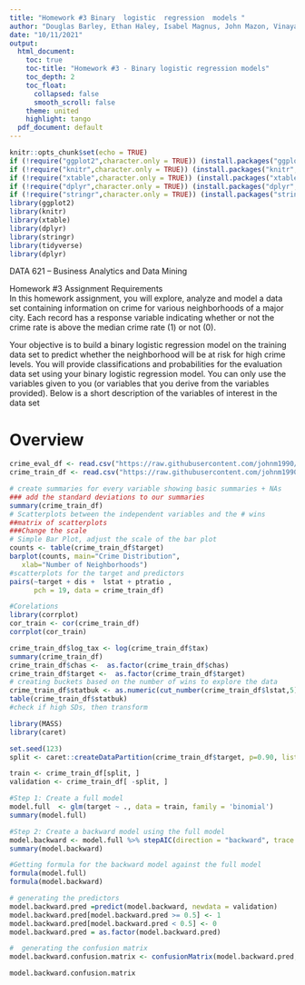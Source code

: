 ---
title: "Homework #3 Binary  logistic  regression  models "
author: "Douglas Barley, Ethan Haley, Isabel Magnus, John Mazon, Vinayak Kamath"
date: "10/11/2021"
output:
  html_document: 
    toc: true
    toc-title: "Homework #3 - Binary logistic regression models"
    toc_depth: 2
    toc_float:
      collapsed: false
      smooth_scroll: false
    theme: united
    highlight: tango
  pdf_document: default
---

```{r setup, include=FALSE}
knitr::opts_chunk$set(echo = TRUE)
if (!require("ggplot2",character.only = TRUE)) (install.packages("ggplot2",dep=TRUE))
if (!require("knitr",character.only = TRUE)) (install.packages("knitr",dep=TRUE))
if (!require("xtable",character.only = TRUE)) (install.packages("xtable",dep=TRUE))
if (!require("dplyr",character.only = TRUE)) (install.packages("dplyr",dep=TRUE))
if (!require("stringr",character.only = TRUE)) (install.packages("stringr",dep=TRUE))
library(ggplot2)
library(knitr)
library(xtable)
library(dplyr)
library(stringr)
library(tidyverse)
library(dplyr)
```

 DATA 621 – Business Analytics and Data Mining
 
Homework #3 Assignment Requirements  
In this homework assignment, you will explore, analyze and model a data set containing information on crime 
for various neighborhoods of a major city. Each record has a response variable indicating whether or not the crime 
rate is above the median crime rate (1) or not (0). 
 
Your  objective  is  to  build  a  binary  logistic  regression  model  on  the  training  data  set  to  predict  whether  the 
neighborhood  will  be  at  risk  for  high  crime  levels.  You  will  provide  classifications  and  probabilities  for  the 
evaluation data  set using  your  binary  logistic  regression  model. You  can only  use  the  variables  given  to  you (or 
variables that you derive from the variables provided). Below is a short description of the variables of interest in 
the data set

# Overview  
 
```{r libraries & reading data}
crime_eval_df <- read.csv("https://raw.githubusercontent.com/johnm1990/DATA621/main/hw3/crime-evaluation-data_modified.csv")
crime_train_df <- read.csv("https://raw.githubusercontent.com/johnm1990/DATA621/main/hw3/crime-training-data_modified.csv")
```

```{r section1}
# create summaries for every variable showing basic summaries + NAs
### add the standard deviations to our summaries
summary(crime_train_df)
# Scatterplots between the independent variables and the # wins
##matrix of scatterplots
###Change the scale
# Simple Bar Plot, adjust the scale of the bar plot
counts <- table(crime_train_df$target)
barplot(counts, main="Crime Distribution", 
   xlab="Number of Neighborhoods")
#scatterplots for the target and predictors
pairs(~target + dis +  lstat + ptratio ,
      pch = 19, data = crime_train_df)
```


```{r}
#Corelations
library(corrplot)
cor_train <- cor(crime_train_df)
corrplot(cor_train)
```




```{r section 2}
crime_train_df$log_tax <- log(crime_train_df$tax)
summary(crime_train_df)
crime_train_df$chas <-  as.factor(crime_train_df$chas)
crime_train_df$target <-  as.factor(crime_train_df$target)
# creating buckets based on the number of wins to explore the data
crime_train_df$statbuk <- as.numeric(cut_number(crime_train_df$lstat,5))
table(crime_train_df$statbuk)
#check if high SDs, then transform
```
```{r}
library(MASS)
library(caret)

set.seed(123)
split <- caret::createDataPartition(crime_train_df$target, p=0.90, list=FALSE)

train <- crime_train_df[split, ]
validation <- crime_train_df[ -split, ]

#Step 1: Create a full model
model.full  <- glm(target ~ ., data = train, family = 'binomial')
summary(model.full)

#Step 2: Create a backward model using the full model 
model.backward <- model.full %>% stepAIC(direction = "backward", trace = FALSE)
summary(model.backward)

#Getting formula for the backward model against the full model
formula(model.full)
formula(model.backward)

# generating the predictors
model.backward.pred =predict(model.backward, newdata = validation)
model.backward.pred[model.backward.pred >= 0.5] <- 1
model.backward.pred[model.backward.pred < 0.5] <- 0
model.backward.pred = as.factor(model.backward.pred)

#  generating the confusion matrix
model.backward.confusion.matrix <- confusionMatrix(model.backward.pred, validation$target, mode = "everything")

model.backward.confusion.matrix

```